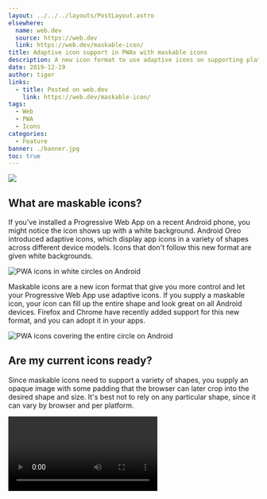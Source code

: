 ```yaml
---
layout: ../../../layouts/PostLayout.astro
elsewhere:
  name: web.dev
  source: https://web.dev
  link: https://web.dev/maskable-icon/
title: Adaptive icon support in PWAs with maskable icons
description: A new icon format to use adaptive icons on supporting platforms.
date: 2019-12-19
author: tiger
links:
  - title: Posted on web.dev
    link: https://web.dev/maskable-icon/
tags:
  - Web
  - PWA
  - Icons
categories:
  - Feature
banner: ./banner.jpg
toc: true
---
```



![](./banner.png)

## What are maskable icons?

If you've installed a Progressive Web App on a recent Android phone, you might notice the icon shows up with a white background. Android Oreo introduced adaptive icons, which display app icons in a variety of shapes across different device models. Icons that don't follow this new format are given white backgrounds.

<img
  src="homescreen-any.png"
  alt="PWA icons in white circles on Android"
  max-height="100"
/>

Maskable icons are a new icon format that give you more control and let your Progressive Web App use adaptive icons. If you supply a maskable icon, your icon can fill up the entire shape and look great on all Android devices. Firefox and Chrome have recently added support for this new format, and you can adopt it in your apps.

<img
  src="homescreen-maskable.png"
  alt="PWA icons covering the entire circle on Android"
  max-height="100"
/>

## Are my current icons ready?

Since maskable icons need to support a variety of shapes, you supply an opaque image with some padding that the browser can later crop into the desired shape and size. It's best not to rely on any particular shape, since it can vary by browser and per platform.

<Video src="fugu-mask.mp4" />

Luckily, there's a well-defined and [standardized](https://w3c.github.io/manifest/#icon-masks) "minimum safe zone" that all platforms respect. The important parts of your icon, such as your logo, should be within a circular area in the center of the icon with a radius equal to 40% of the icon width. The outer 10% edge may be cropped.

You can check which parts of your icons land within the safe zone with Chrome DevTools. With your Progressive Web App open, launch DevTools and navigate to the **Application** panel. In the **Icons** section, you can choose to **Show only the minimum safe area for maskable icons**. Your icons will be trimmed so that only the safe area is visible. If your logo is visible within this safe area, you're good to go.

![Applications panel in DevTools displaying PWA icons with edges cropped](/posts/web-dev-maskable/devtools.png)

If you want to preview your maskable icon in other shapes it may appear in on Android, I've created a tool called [Maskable.app](https://maskable.app/). Open an icon, then Maskable.app will let you try out various shapes and sizes, and you can share the preview with others on your team.

## How do I adopt maskable icons?

If you want to create a maskable icon based off your existing icon, you can use the [Maskable.app Editor](https://maskable.app/editor). Upload your icon, adjust the color and size, then export the image.

![Creating icons in Maskable.app Editor](/posts/web-dev-maskable/maskable-app-editor.png)

Once you've created a maskable icon image and tested it out in DevTools, you'll need to update your [Web App Manifest](https://developers.google.com/web/fundamentals/web-app-manifest) to point to the new assets. The Web App Manifest provides information about your web app in a JSON file, and includes an [`icons` array](https://developers.google.com/web/fundamentals/web-app-manifest#icons).

With the inclusion of maskable icons, a new property value has been added for image resources listed in a Web App Manifest. The `purpose` field tells the browser how your icon should be used. By default, icons will have a purpose of `"any"`. These icons will be resized on top of a white background on Android.

Maskable icons should use a different purpose: `"maskable"`. This indicates that an image is meant to be used with icon masks, giving you more control over the result. This way, your icons will not have a white background. You can also specify multiple space-separated purposes (for example, `"any maskable"`), if you want your maskable icon to be used without a mask on other devices.

```json {hl_lines=[9]}
{
  …
  "icons": [
    …
    {
      "src": "path/to/maskable_icon.png",
      "sizes": "196x196",
      "type": "image/png",
      "purpose": "any maskable" // <-- New property value `"maskable"`
    }
  ]
  …
}
```

With this, you can go forth and create your own maskable icons, making sure you app looks great edge-to-edge (and for what it's worth, circle to circle, oval to oval 😄).
